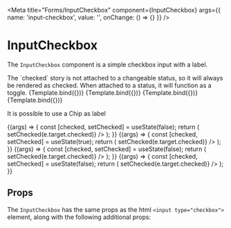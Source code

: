 
<Meta
  title="Forms/InputCheckbox"
  component={InputCheckbox}
  args={{
    name: 'input-checkbox',
    value: '',
    onChange: () => {}
  }}
/>


# InputCheckbox

<WorksWith component="InputFactory" />

The `InputCheckbox` component is a simple checkbox input with a label.

<Tip type="note">
  The `checked` story is not attached to a changeable status, so it will always
  be rendered as checked. When attached to a status, it will function as a
  toggle.
</Tip>

<Canvas withSource="open">
  <Story
    name="Unchecked"
    args={{
      label: 'Unchecked'
    }}
  >
    {Template.bind({})}
  </Story>
  <Story
    name="Checked"
    args={{
      label: 'Checked',
      checked: true
    }}
  >
    {Template.bind({})}
  </Story>
  <Story
    name="Disabled"
    args={{
      label: 'Disabled',
      disabled: true
    }}
  >
    {Template.bind({})}
  </Story>
  <Story
    name="Disabled and checked"
    args={{
      label: 'Disabled',
      disabled: true,
      checked: true
    }}
  >
    {Template.bind({})}
  </Story>
</Canvas>

It is possible to use a Chip as label

<Canvas withSource="open">
  <Story name="With Chip Unchecked">
    {(args) => {
      const [checked, setChecked] = useState(false);
      return (
        <InputCheckbox
          useChip={true}
          label="Unchecked"
          checked={checked}
          onChange={(e) => setChecked(e.target.checked)}
        />
      );
    }}
  </Story>
  <Story name="With Chip Checked">
    {(args) => {
      const [checked, setChecked] = useState(true);
      return (
        <InputCheckbox
          useChip={true}
          label="Checked"
          checked={checked}
          onChange={(e) => setChecked(e.target.checked)}
        />
      );
    }}
  </Story>
  <Story name="With Chip Disabled">
    {(args) => {
      const [checked, setChecked] = useState(false);
      return (
        <InputCheckbox
          useChip={true}
          label="Disabled"
          checked={checked}
          disabled={true}
          onChange={(e) => setChecked(e.target.checked)}
        />
      );
    }}
  </Story>
  <Story name="With Chip coloured">
    {(args) => {
      const [checked, setChecked] = useState(false);
      return (
        <InputCheckbox
          useChip={true}
          label="With colour"
          checked={checked}
          chipColour="#FF0000"
          onChange={(e) => setChecked(e.target.checked)}
        />
      );
    }}
  </Story>
</Canvas>

## Props

The `InputCheckbox` has the same props as the html `<input type="checkbox">` element, along with the following additional props:

<ArgsTable of={InputCheckbox} />
